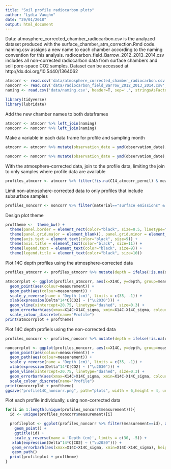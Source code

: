 ```yaml
---
title: "Soil profile radiocarbon plots"
author: "Lydia Vaughn"
date: "29/01/2018"
output: html_document
---
```


Data: atmosphere_corrected_chamber_radiocarbon.csv is the analyzed dataset produced with the surface_chamber_atm_correction.Rmd code.  naming.csv assigns a new name to each chamber according to the naming convention for this analysis. radiocarbon_field_Barrow_2012_2013_2014.csv includes all non-corrected radiocarbon data from surface chambers and soil pore-space CO2 samples.  Dataset can be accessed at http://dx.doi.org/10.5440/1364062
```r
atmcorr <- read.csv('data/atmosphere_corrected_chamber_radiocarbon.csv', header=T, sep=',', stringsAsFactors=F)
noncorr <- read.csv('data/radiocarbon_field_Barrow_2012_2013_2014.csv', header=T, sep=',', stringsAsFactors=F)
naming <- read.csv('data/naming.csv', header=T, sep=',', stringsAsFactors=F)
```

```r
library(tidyverse)
library(lubridate)
```

Add the new chamber names to both dataframes
```r
atmcorr <- atmcorr %>% left_join(naming)
noncorr <- noncorr %>% left_join(naming)
```

Make a variable in each data frame for profile and sampling month
```r
atmcorr <- atmcorr %>% mutate(observation_date = ymd(observation_date), month = format(observation_date, "%Y-%m"), measurement = paste(name, month)) 

noncorr <- noncorr %>% mutate(observation_date = ymd(observation_date), month = format(observation_date, "%Y-%m"), measurement = paste(name, month)) 
```

With the atmosphere-corrected data, join to the profile data, limiting the join to only samples where profile data are available
```r
profiles_atmcorr <- atmcorr %>% filter(!is.na(C14_atmcorr_permil) & measurement %in% noncorr[noncorr$material == "soil pore gas",]$measurement) %>% mutate(X14C = C14_atmcorr_permil, X14C_sigma = C14_atmcorr_permil_sd) %>% full_join(noncorr %>% filter(material == "soil pore gas"))
```

Limit non-atmosphere-corrected data to only profiles that include subsurface samples
```r
profiles_noncorr <- noncorr %>% filter(material=="surface emissions" & measurement %in% noncorr[noncorr$material == "soil pore gas",]$measurement) %>% full_join(noncorr %>% filter(material == "soil pore gas"))
```


Design plot theme
```r
proftheme <-  theme_bw() +
  theme(panel.border = element_rect(color="black", size=0.5, linetype="solid")) +
  theme(panel.grid.major = element_blank(), panel.grid.minor = element_blank(), panel.background = element_blank()) +
  theme(axis.text = element_text(color="black", size=9)) +
  theme(axis.title = element_text(color="black", size=11)) +
  theme(legend.text = element_text(color="black", size=9)) +
  theme(legend.title = element_text(color="black", size=10))
```


Plot 14C depth profiles using the atmosphere-corrected data
```r
profiles_atmcorr <- profiles_atmcorr %>% mutate(depth = ifelse(!is.na(depth), depth, 0)) %>% arrange(measurement, depth)

atmcorrplot <- ggplot(profiles_atmcorr, aes(x=X14C, y=depth, group=measurement)) +
  geom_point(aes(colour=measurement)) +
  geom_path(aes(colour=measurement)) +
  scale_y_reverse(name = 'Depth (cm)', limits = c(35, -1)) +
  xlab(expression(Delta^14*C[CO2] ~ ("\u2030"))) +
  geom_vline(xintercept=20.75, linetype="dashed", size=0.3) +
  geom_errorbarh(aes(xmax=X14C+X14C_sigma, xmin=X14C-X14C_sigma, colour=measurement)) +
  scale_colour_discrete(name="Profile")  
print(atmcorrplot + proftheme)
```

Plot 14C depth profiels using the non-corrected data
```r
profiles_noncorr <- profiles_noncorr %>% mutate(depth = ifelse(!is.na(depth), depth, 0)) %>% arrange(measurement, depth)

noncorrplot <- ggplot(profiles_noncorr, aes(x=X14C, y=depth, group=measurement)) +
  geom_point(aes(colour=measurement)) +
  geom_path(aes(colour=measurement)) +
  scale_y_reverse(name = 'Depth (cm)', limits = c(35, -1)) +
  xlab(expression(Delta^14*C[CO2] ~ ("\u2030"))) +
  geom_vline(xintercept=20.75, linetype="dashed", size=0.3) +
  geom_errorbarh(aes(xmax=X14C+X14C_sigma, xmin=X14C-X14C_sigma, colour=measurement)) +
  scale_colour_discrete(name="Profile") 
print(noncorrplot + proftheme)
ggsave("profile14C_noncorr.png", path="plots", width = 6,height = 4, units="in", dpi = 300)
```

Plot each profile individually, using non-corrected data
```r
for(i in 1:length(unique(profiles_noncorr$measurement))){
  id <- unique(profiles_noncorr$measurement)[i]

  profileplot <- ggplot(profiles_noncorr %>% filter(measurement==id), aes(x=X14C, y=depth)) + 
    geom_point() +
    ggtitle(id) +
    scale_y_reverse(name = 'Depth (cm)', limits = c(30, -5)) +
   xlab(expression(Delta^14*C[CO2] ~ ("\u2030"))) +
   geom_errorbarh(aes(xmax=X14C+X14C_sigma, xmin=X14C-X14C_sigma), height=2) +
   geom_path()
  print(profileplot + proftheme)
}
```